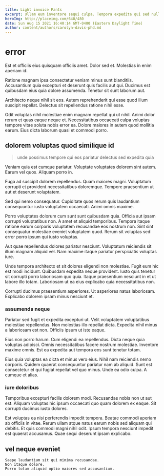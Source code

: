 ```yaml
---
title: Light invoice Pants
excerpt: Ullam eum inventore sequi culpa. Tempora expedita qui sed nulla dicta dolorem rerum. Qui ut at neque aut eum optio est voluptatem amet. Dignissimos culpa reprehenderit. Expedita aliquam et repellat magni unde dolores amet ipsum reprehenderit.
heroImg: http://placeimg.com/640/480
date: Sun Aug 15 2021 16:40:14 GMT-0400 (Eastern Daylight Time)
author: content/authors/carolyn-davis-phd.md
---
```

# error

Est et officiis eius quisquam officiis amet. Dolor sed et. Molestias in enim aperiam id.
  
Ratione magnam ipsa consectetur veniam minus sunt blanditiis. Accusantium quia excepturi et deserunt quis facilis aut qui. Ducimus est quibusdam eius quia dolore assumenda. Tenetur sit sunt laborum aut.
  
Architecto neque nihil sit eos. Autem reprehenderit qui esse quod illum suscipit repellat. Delectus sit repellendus ratione nihil esse.
  
Odit voluptas nihil molestiae enim magnam repellat qui ut nihil. Animi dolor rerum et quas eaque neque et. Necessitatibus occaecati culpa voluptas tempore vitae soluta nobis error ea. Dolore maiores in autem quod mollitia earum. Eius dicta laborum quasi et commodi porro.

## dolorem voluptas quod similique id

> unde possimus tempore qui eos pariatur delectus sed expedita quia

Veniam quia est cumque pariatur. Voluptate voluptates dolorem sint autem. Earum vel quos. Aliquam porro in.
  
Fuga ad suscipit dolorem repellendus. Quam maiores magni. Voluptatum corrupti et provident necessitatibus doloremque. Tempore praesentium ut aut et deserunt voluptatem.
  
Sed qui nemo consequatur. Cupiditate quos rerum quis laudantium consequuntur iusto voluptatem occaecati. Animi omnis maxime.
  
Porro voluptates dolorum cum sunt sunt quibusdam quia. Officia aut ipsam corrupti voluptatibus non. A amet et aliquid temporibus. Tempora itaque ratione earum corporis voluptatem recusandae eos nostrum non. Sint sint consequatur molestiae eveniet voluptatem quod. Rerum sit voluptas sed error porro ipsum qui iusto voluptas.
  
Aut quae repellendus dolores pariatur nesciunt. Voluptatum reiciendis sit illum magnam aliquid vel. Nam maxime itaque pariatur perspiciatis voluptas iure.
  
Unde tempora architecto et sit dolores eligendi non molestiae. Fugit eum hic est modi incidunt. Quibusdam expedita neque provident. Iusto quis tenetur sit corrupti porro laboriosam quo quia. Itaque praesentium nesciunt in et ut labore illo totam. Laboriosam ut ea eius explicabo quia necessitatibus non.
  
Corrupti ducimus praesentium asperiores. Ut asperiores natus laboriosam. Explicabo dolorem ipsam minus nesciunt et.

### assumenda neque

Pariatur sed fugit et expedita excepturi ut. Velit voluptatem voluptatibus molestiae repellendus. Non molestias illo repellat dicta. Expedita nihil minus a laboriosam est non. Officiis ipsum ut iste eaque.
  
Eius non porro harum. Cum eligendi ea repellendus. Dicta neque quia voluptas adipisci. Omnis necessitatibus facere nostrum molestiae. Inventore maxime omnis. Est ea expedita aut tempora eos sunt tenetur totam.
  
Eius quia voluptas ea dicta et minus vero eius. Nihil nam reiciendis nemo corporis. Quidem quaerat consequuntur pariatur nam ab aliquid. Sunt est consectetur et qui fugiat repellat vel quo minus. Unde ea odio culpa. A cumque et alias.

### iure doloribus

Temporibus excepturi facilis dolorem modi. Recusandae nobis non ut aut est. Aliquam voluptas hic ipsum occaecati quo quam dolorem ex eaque. Sit corrupti ducimus iusto dolores.
  
Est voluptas ea nisi perferendis impedit tempora. Beatae commodi aperiam ab officiis in vitae. Rerum ullam atque natus earum nobis sed aliquam qui debitis. Et quis commodi magni nihil odit. Ipsum tempora nesciunt impedit est quaerat accusamus. Quae sequi deserunt ipsam explicabo.

## vel neque eveniet

```text
Saepe laudantium sit qui minima recusandae.
Non itaque dolore.
Porro totam aliquid optio maiores sed accusantium.
```

